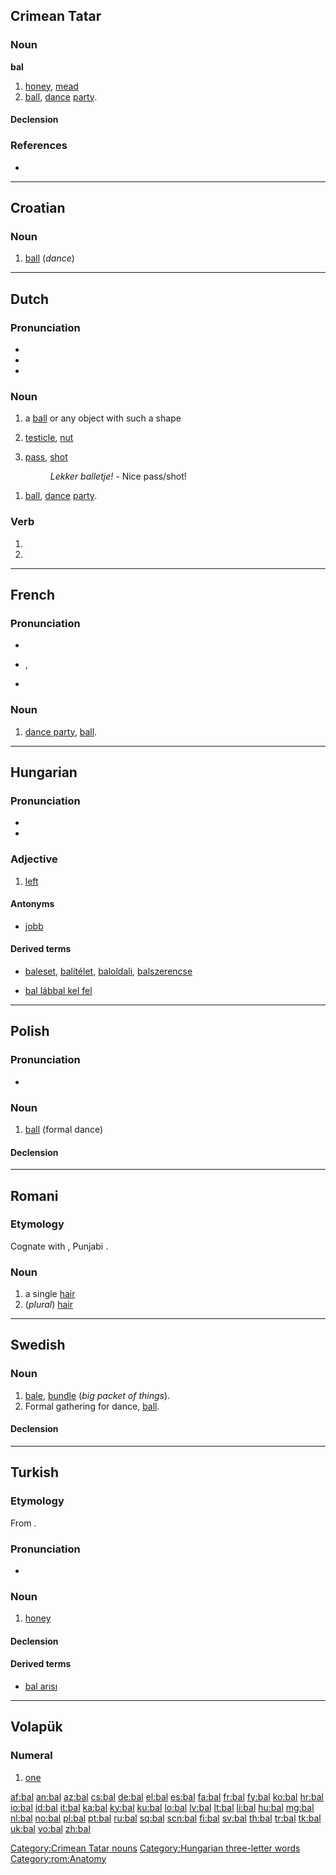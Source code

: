{{also|bál|bål|baḻ|ball|Ball}}
==Crimean Tatar==

===Noun===
'''bal'''

# [[honey]], [[mead]]
# [[ball]], [[dance]] [[party]].

====Declension====
{{crh-latin-noun|nıñ|ğa|nı|da|dan}}

===References===
* {{R:Useinov-Mireev 2002}}

[[Category:Crimean Tatar nouns]]

----

==Croatian==

===Noun===
{{hr-noun|m}}

# [[ball]] (''dance'')

----

==Dutch==

===Pronunciation===
* {{rhymes|ɑl|lang=nl}}
* {{IPA|/bɑl/|lang=nl}}
* {{audio|Nl-bal.ogg|audio}}

===Noun===
{{nl-noun|g=m|ballen|balletje}}

# a [[ball]] or any object with such a shape
# {{informal|lang=nl}} [[testicle]], [[nut]]
# {{sports|lang=nl}} [[pass]], [[shot]]
#: ''Lekker balletje!'' - Nice pass/shot!

{{nl-noun|g=n|bals|balletje}}
# [[ball]], [[dance]] [[party]].

===Verb===
{{infl|nl}}

# {{nl-verb-form|p=1|n=sg|t=pres|m=ind|ballen}}
# {{nl-verb-form|m=imp|ballen}}

----

==French==

===Pronunciation===
* {{audio|Fr-bal.ogg|audio}}
* {{IPA|/bal/|lang=fr}}, {{SAMPA|/bal/}}
* {{audio|Fr-Paris--bal.ogg|Audio (Paris)}}

===Noun===
{{fr-noun|m}}

# [[dance party]], [[ball]].

----

==Hungarian==

===Pronunciation===
* {{IPA|/ˈbɒl/|lang=hu}}
* {{audio|Hu-bal.ogg|Audio}}

===Adjective===
{{hu-adj|abb}}

# [[left]]

====Antonyms====
* [[jobb]]

====Derived terms====
* {{sense|Compound words}}  [[baleset]], [[balítélet]], [[baloldali]], [[balszerencse]]
* {{sense|Expressions}}  [[bal lábbal kel fel]]

[[Category:Hungarian three-letter words]]

----

==Polish==

===Pronunciation===
* {{IPA|[bal]|lang=pl}}

===Noun===
{{infl|pl|noun|g=m}}

# [[ball]] (formal dance)

====Declension====
{{pl-decl-noun
|bal|bale
|balu|balów
|balowi|balom
|bal|bale
|balem|balami
|balu|balach
|balu|bale
}}

----

==Romani==

===Etymology===
Cognate with {{term|बाल|tr=bāl|lang=hi}}, Punjabi {{term|sc=Guru|ਵਾਲ|tr=vāl||hair|lang=pa}}.

===Noun===
{{rom-noun|bal|m||}}

# a single [[hair]]
# (''plural'') [[hair]]

[[Category:rom:Anatomy]]

----

==Swedish==

===Noun===
{{infl|sv|noun|g=c}}

# [[bale]], [[bundle]] (''big packet of things'').
# Formal gathering for dance, [[ball]].

====Declension====
{{sv-noun-reg-ar|definitions=1}}
{{sv-noun-reg-er|definitions=2}}

----

==Turkish==

===Etymology===
From {{proto|Turkic|bạl|honey|lang=tr}}.

===Pronunciation===
* {{IPA|/ˈbɑɫ/|lang=tr}}

===Noun===
{{infl|tr|noun}}

# [[honey]]

====Declension====
{{tr-decl-noun
|bal|ballar
|balı|balları
|bala|ballara
|balda|ballarda
|baldan|ballardan
|balın|balların
}}
{{tr-pos
|balım|ballarım
|balın|balların
|balı|balları
|balımız|ballarımız
|balınız|ballarınız
|balı/balları|balları
}}

====Derived terms====
* [[bal arısı]]

----

==Volapük==
{{cardinalbox|vo||1|2||tel}}

===Numeral===
{{infl|vo|numeral}}

# {{cardinal|lang=vo}} [[one]]

[[af:bal]]
[[an:bal]]
[[az:bal]]
[[cs:bal]]
[[de:bal]]
[[el:bal]]
[[es:bal]]
[[fa:bal]]
[[fr:bal]]
[[fy:bal]]
[[ko:bal]]
[[hr:bal]]
[[io:bal]]
[[id:bal]]
[[it:bal]]
[[ka:bal]]
[[ky:bal]]
[[ku:bal]]
[[lo:bal]]
[[lv:bal]]
[[lt:bal]]
[[li:bal]]
[[hu:bal]]
[[mg:bal]]
[[nl:bal]]
[[no:bal]]
[[pl:bal]]
[[pt:bal]]
[[ru:bal]]
[[sq:bal]]
[[scn:bal]]
[[fi:bal]]
[[sv:bal]]
[[th:bal]]
[[tr:bal]]
[[tk:bal]]
[[uk:bal]]
[[vo:bal]]
[[zh:bal]]